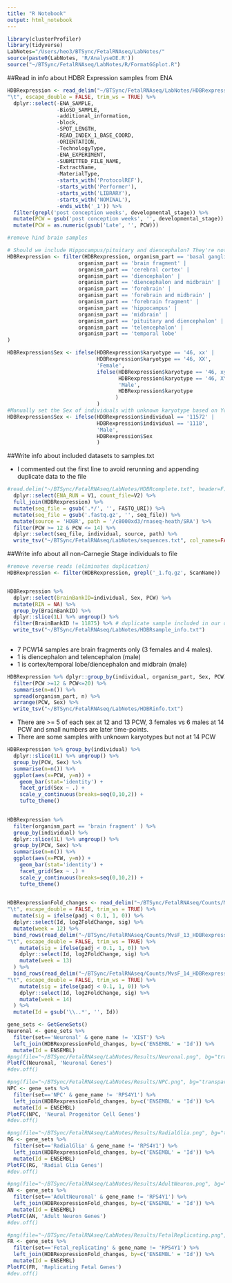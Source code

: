 ```yaml
---
title: "R Notebook"
output: html_notebook
---
```


```r
library(clusterProfiler)
library(tidyverse)
LabNotes="/Users/heo3/BTSync/FetalRNAseq/LabNotes/"
source(paste0(LabNotes, 'R/AnalyseDE.R'))
source("~/BTSync/FetalRNAseq/LabNotes/R/FormatGGplot.R")

```

##Read in info about HDBR Expression samples from ENA
```r
HDBRexpression <- read_delim("~/BTSync/FetalRNAseq/LabNotes/HDBRexpression.txt",
"\t", escape_double = FALSE, trim_ws = TRUE) %>%
  dplyr::select(-ENA_SAMPLE, 
                -BioSD_SAMPLE,
                -additional_information,
                -block,
                -SPOT_LENGTH,
                -READ_INDEX_1_BASE_COORD,
                -ORIENTATION,
                -TechnologyType,
                -ENA_EXPERIMENT,
                -SUBMITTED_FILE_NAME,
                -ExtractName,
                -MaterialType,
                -starts_with('ProtocolREF'),
                -starts_with('Performer'),
                -starts_with('LIBRARY'),
                -starts_with('NOMINAL'),
                -ends_with('_1')) %>%
  filter(grepl('post conception weeks', developmental_stage)) %>%
  mutate(PCW = gsub('post conception weeks', '', developmental_stage)) %>%
  mutate(PCW = as.numeric(gsub('Late', '', PCW)))

#remove hind brain samples

# Should we include Hippocampus/pituitary and diencephalon? They're not in table 1
HDBRexpression <- filter(HDBRexpression, organism_part == 'basal ganglion' | 
                       organism_part == 'brain fragment' |
                       organism_part == 'cerebral cortex' |
                       organism_part == 'diencephalon' |
                       organism_part == 'diencephalon and midbrain' |
                       organism_part == 'forebrain' |
                       organism_part == 'forebrain and midbrain' |
                       organism_part == 'forebrain fragment' |
                       organism_part == 'hippocampus' |
                       organism_part == 'midbrain' |
                       organism_part == 'pituitary and diencephalon' |
                       organism_part == 'telencephalon' |
                       organism_part == 'temporal lobe'
)

HDBRexpression$Sex <- ifelse(HDBRexpression$karyotype == '46, xx' |
                             HDBRexpression$karyotype == '46, XX',
                             'Female',
                             ifelse(HDBRexpression$karyotype == '46, xy' |
                                    HDBRexpression$karyotype == '46, XY',
                                    'Male',
                                    HDBRexpression$karyotype
                                   )
                             )
#Manually set the Sex of individuals with unknown karyotype based on Ychr/XIST counts
HDBRexpression$Sex <- ifelse(HDBRexpression$individual == '11572' |
                             HDBRexpression$individual == '1118',
                             'Male',
                             HDBRexpression$Sex
                             )


```

##Write info about included datasets to samples.txt

- I commented out the first line to avoid rerunning and appending duplicate data to the file
```r
#read.delim("~/BTSync/FetalRNAseq/LabNotes/HDBRcomplete.txt", header=F) %>%
  dplyr::select(ENA_RUN = V1, count_file=V2) %>% 
  full_join(HDBRexpression) %>% 
  mutate(seq_file = gsub('.*/', '', FASTQ_URI)) %>% 
  mutate(seq_file = gsub('.fastq.gz', '', seq_file)) %>% 
  mutate(source = 'HDBR', path = '/c8000xd3/rnaseq-heath/SRA') %>%
  filter(PCW >= 12 & PCW <= 14) %>%
  dplyr::select(seq_file, individual, source, path) %>%
  write_tsv("~/BTSync/FetalRNAseq/LabNotes/sequences.txt", col_names=FALSE, append=TRUE)
```

##Write info about all non-Carnegie Stage individuals to file
```r

#remove reverse reads (eliminates duplication)
HDBRexpression <- filter(HDBRexpression, grepl('_1.fq.gz', ScanName))


HDBRexpression %>%
  dplyr::select(BrainBankID=individual, Sex, PCW) %>% 
  mutate(RIN = NA) %>%
  group_by(BrainBankID) %>%
  dplyr::slice(1L) %>% ungroup() %>% 
  filter(BrainBankID != 11875) %>% # duplicate sample included in our original dataset
  write_tsv("~/BTSync/FetalRNAseq/LabNotes/HDBRsample_info.txt")
  
```

- 7 PCW14 samples are brain fragments only (3 females and 4 males). 
- 1 is diencephalon and telencephalon (male)
- 1 is cortex/temporal lobe/diencephalon and midbrain (male)
```r

HDBRexpression %>% dplyr::group_by(individual, organism_part, Sex, PCW) %>%
  filter(PCW >=12 & PCW<=20) %>%
  summarise(n=n()) %>%
  spread(organism_part, n) %>%
  arrange(PCW, Sex) %>%
  write_tsv("~/BTSync/FetalRNAseq/LabNotes/HDBRinfo.txt")
```

- There are >= 5 of each sex at 12 and 13 PCW, 3 females vs 6 males at 14 PCW and small numbers are later time-points. 
- There are some samples with unknown karyotypes but not at 14 PCW

``` r
HDBRexpression %>% group_by(individual) %>%
  dplyr::slice(1L) %>% ungroup() %>%
  group_by(PCW, Sex) %>%
  summarise(n=n()) %>% 
  ggplot(aes(x=PCW, y=n)) + 
    geom_bar(stat='identity') +
    facet_grid(Sex ~ .) +
    scale_y_continuous(breaks=seq(0,10,2)) +
    tufte_theme()
  
```

``` r
HDBRexpression %>% 
  filter(organism_part == 'brain fragment' ) %>%
  group_by(individual) %>%
  dplyr::slice(1L) %>% ungroup() %>%
  group_by(PCW, Sex) %>%
  summarise(n=n()) %>% 
  ggplot(aes(x=PCW, y=n)) + 
    geom_bar(stat='identity') +
    facet_grid(Sex ~ .) +
    scale_y_continuous(breaks=seq(0,10,2)) +
    tufte_theme()
  
```

```r
HDBRexpressionFold_changes <- read_delim("~/BTSync/FetalRNAseq/Counts/MvsF_12_HDBRexpression_excl_11373_FDR_0.1_edgeR/tables/MalevsFemale.complete.txt",
"\t", escape_double = FALSE, trim_ws = TRUE) %>%
  mutate(sig = ifelse(padj < 0.1, 1, 0)) %>%
  dplyr::select(Id, log2FoldChange, sig) %>%
  mutate(week = 12) %>%
  bind_rows(read_delim("~/BTSync/FetalRNAseq/Counts/MvsF_13_HDBRexpression_excl_11775_11572_FDR_0.1_edgeR/tables/MalevsFemale.complete.txt",
"\t", escape_double = FALSE, trim_ws = TRUE) %>%
    mutate(sig = ifelse(padj < 0.1, 1, 0)) %>%
    dplyr::select(Id, log2FoldChange, sig) %>%
    mutate(week = 13)
  ) %>%
  bind_rows(read_delim("~/BTSync/FetalRNAseq/Counts/MvsF_14_HDBRexpression_FDR_0.1_edgeR/tables/MalevsFemale.complete.txt",
"\t", escape_double = FALSE, trim_ws = TRUE) %>%
    mutate(sig = ifelse(padj < 0.1, 1, 0)) %>%
    dplyr::select(Id, log2FoldChange, sig) %>%
    mutate(week = 14)
  ) %>%
  mutate(Id = gsub('\\..*', '', Id))

gene_sets <- GetGeneSets()
Neuronal <- gene_sets %>% 
  filter(set=='Neuronal' & gene_name != 'XIST') %>%
  left_join(HDBRexpressionFold_changes, by=c('ENSEMBL' = 'Id')) %>%
  mutate(Id = ENSEMBL)
#png(file="~/BTSync/FetalRNAseq/LabNotes/Results/Neuronal.png", bg="transparent", width=128, height=96, units='mm', res=227)
PlotFC(Neuronal, 'Neuronal Genes')
#dev.off()

#png(file="~/BTSync/FetalRNAseq/LabNotes/Results/NPC.png", bg="transparent", width=128, height=96, units='mm', res=227)
NPC <- gene_sets %>% 
  filter(set=='NPC' & gene_name != 'RPS4Y1') %>%
  left_join(HDBRexpressionFold_changes, by=c('ENSEMBL' = 'Id')) %>%
  mutate(Id = ENSEMBL)
PlotFC(NPC, 'Neural Progenitor Cell Genes')
#dev.off()

#png(file="~/BTSync/FetalRNAseq/LabNotes/Results/RadialGlia.png", bg="transparent", width=128, height=96, units='mm', res=227)
RG <- gene_sets %>% 
  filter(set=='RadialGlia' & gene_name != 'RPS4Y1') %>%
  left_join(HDBRexpressionFold_changes, by=c('ENSEMBL' = 'Id')) %>%
  mutate(Id = ENSEMBL)
PlotFC(RG, 'Radial Glia Genes')
#dev.off()

#png(file="~/BTSync/FetalRNAseq/LabNotes/Results/AdultNeuron.png", bg="transparent", width=128, height=96, units='mm', res=227)
AN <- gene_sets %>% 
  filter(set=='AdultNeuronal' & gene_name != 'RPS4Y1') %>%
  left_join(HDBRexpressionFold_changes, by=c('ENSEMBL' = 'Id')) %>%
  mutate(Id = ENSEMBL)
PlotFC(AN, 'Adult Neuron Genes')
#dev.off()

#png(file="~/BTSync/FetalRNAseq/LabNotes/Results/FetalReplicating.png", bg="transparent", width=128, height=96, units='mm', res=227)
FR <- gene_sets %>% 
  filter(set=='Fetal_replicating' & gene_name != 'RPS4Y1') %>%
  left_join(HDBRexpressionFold_changes, by=c('ENSEMBL' = 'Id')) %>%
  mutate(Id = ENSEMBL)
PlotFC(FR, 'Replicating Fetal Genes')
#dev.off()

```
